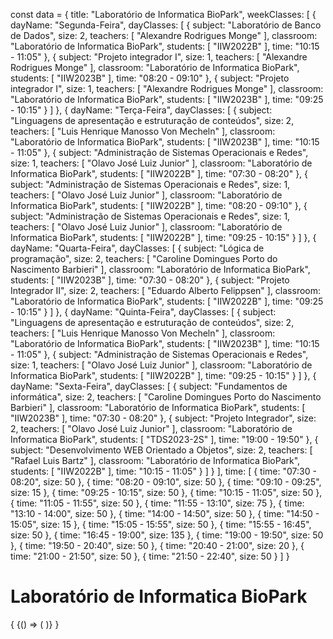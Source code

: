 const data = {
  title: "Laboratório de Informatica BioPark",
  weekClasses: [
    {
      dayName: "Segunda-Feira",
      dayClasses: [
        {
          subject: "Laboratório de Banco de Dados",
          size: 2,
          teachers: [
            "Alexandre Rodrigues Monge"
          ],
          classroom: "Laboratório de Informatica BioPark",
          students: [
            "IIW2022B"
          ],
          time: "10:15 - 11:05"
        },
        {
          subject: "Projeto integrador I",
          size: 1,
          teachers: [
            "Alexandre Rodrigues Monge"
          ],
          classroom: "Laboratório de Informatica BioPark",
          students: [
            "IIW2023B"
          ],
          time: "08:20 - 09:10"
        },
        {
          subject: "Projeto integrador I",
          size: 1,
          teachers: [
            "Alexandre Rodrigues Monge"
          ],
          classroom: "Laboratório de Informatica BioPark",
          students: [
            "IIW2023B"
          ],
          time: "09:25 - 10:15"
        }
      ]
    },
    {
      dayName: "Terça-Feira",
      dayClasses: [
        {
          subject: "Linguagens de apresentação e estruturação de conteúdos",
          size: 2,
          teachers: [
            "Luis Henrique Manosso Von Mecheln"
          ],
          classroom: "Laboratório de Informatica BioPark",
          students: [
            "IIW2023B"
          ],
          time: "10:15 - 11:05"
        },
        {
          subject: "Administração de Sistemas Operacionais e Redes",
          size: 1,
          teachers: [
            "Olavo José Luiz Junior"
          ],
          classroom: "Laboratório de Informatica BioPark",
          students: [
            "IIW2022B"
          ],
          time: "07:30 - 08:20"
        },
        {
          subject: "Administração de Sistemas Operacionais e Redes",
          size: 1,
          teachers: [
            "Olavo José Luiz Junior"
          ],
          classroom: "Laboratório de Informatica BioPark",
          students: [
            "IIW2022B"
          ],
          time: "08:20 - 09:10"
        },
        {
          subject: "Administração de Sistemas Operacionais e Redes",
          size: 1,
          teachers: [
            "Olavo José Luiz Junior"
          ],
          classroom: "Laboratório de Informatica BioPark",
          students: [
            "IIW2022B"
          ],
          time: "09:25 - 10:15"
        }
      ]
    },
    {
      dayName: "Quarta-Feira",
      dayClasses: [
        {
          subject: "Lógica de programação",
          size: 2,
          teachers: [
            "Caroline Domingues Porto do Nascimento Barbieri"
          ],
          classroom: "Laboratório de Informatica BioPark",
          students: [
            "IIW2023B"
          ],
          time: "07:30 - 08:20"
        },
        {
          subject: "Projeto Integrador II",
          size: 2,
          teachers: [
            "Eduardo Alberto Felippsen"
          ],
          classroom: "Laboratório de Informatica BioPark",
          students: [
            "IIW2022B"
          ],
          time: "09:25 - 10:15"
        }
      ]
    },
    {
      dayName: "Quinta-Feira",
      dayClasses: [
        {
          subject: "Linguagens de apresentação e estruturação de conteúdos",
          size: 2,
          teachers: [
            "Luis Henrique Manosso Von Mecheln"
          ],
          classroom: "Laboratório de Informatica BioPark",
          students: [
            "IIW2023B"
          ],
          time: "10:15 - 11:05"
        },
        {
          subject: "Administração de Sistemas Operacionais e Redes",
          size: 1,
          teachers: [
            "Olavo José Luiz Junior"
          ],
          classroom: "Laboratório de Informatica BioPark",
          students: [
            "IIW2022B"
          ],
          time: "09:25 - 10:15"
        }
      ]
    },
    {
      dayName: "Sexta-Feira",
      dayClasses: [
        {
          subject: "Fundamentos de informática",
          size: 2,
          teachers: [
            "Caroline Domingues Porto do Nascimento Barbieri"
          ],
          classroom: "Laboratório de Informatica BioPark",
          students: [
            "IIW2023B"
          ],
          time: "07:30 - 08:20"
        },
        {
          subject: "Projeto Integrador",
          size: 2,
          teachers: [
            "Olavo José Luiz Junior"
          ],
          classroom: "Laboratório de Informatica BioPark",
          students: [
            "TDS2023-2S"
          ],
          time: "19:00 - 19:50"
        },
        {
          subject: "Desenvolvimento WEB Orientado a Objetos",
          size: 2,
          teachers: [
            "Rafael Luis Bartz"
          ],
          classroom: "Laboratório de Informatica BioPark",
          students: [
            "IIW2022B"
          ],
          time: "10:15 - 11:05"
        }
      ]
    }
  ],
  time: [
    {
      time: "07:30 - 08:20",
      size: 50
    },
    {
      time: "08:20 - 09:10",
      size: 50
    },
    {
      time: "09:10 - 09:25",
      size: 15
    },
    {
      time: "09:25 - 10:15",
      size: 50
    },
    {
      time: "10:15 - 11:05",
      size: 50
    },
    {
      time: "11:05 - 11:55",
      size: 50
    },
    {
      time: "11:55 - 13:10",
      size: 75
    },
    {
      time: "13:10 - 14:00",
      size: 50
    },
    {
      time: "14:00 - 14:50",
      size: 50
    },
    {
      time: "14:50 - 15:05",
      size: 15
    },
    {
      time: "15:05 - 15:55",
      size: 50
    },
    {
      time: "15:55 - 16:45",
      size: 50
    },
    {
      time: "16:45 - 19:00",
      size: 135
    },
    {
      time: "19:00 - 19:50",
      size: 50
    },
    {
      time: "19:50 - 20:40",
      size: 50
    },
    {
      time: "20:40 - 21:00",
      size: 20
    },
    {
      time: "21:00 - 21:50",
      size: 50
    },
    {
      time: "21:50 - 22:40",
      size: 50
    }
  ]
}

# Laboratório de Informatica BioPark

<div>
  {
    <BrowserOnly>
      {() => (
        <Grid
          title={data.title}
          weekClasses={data.weekClasses}
          time={data.time}
        />
      )}
    </BrowserOnly>
  }
</div>
